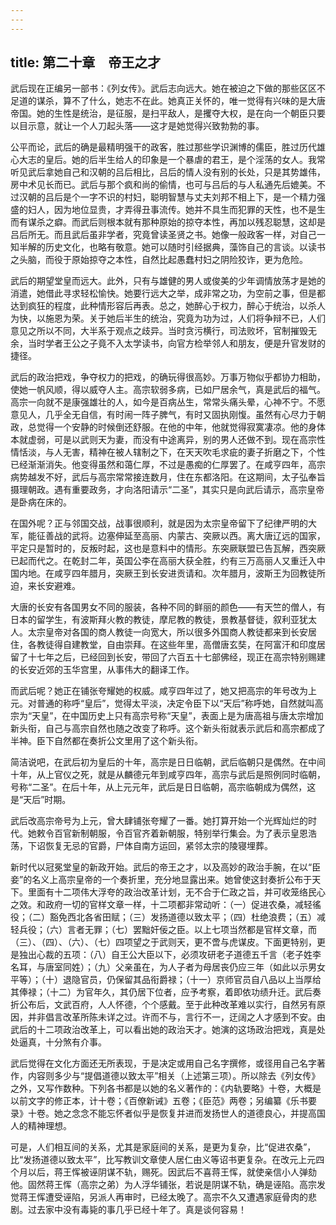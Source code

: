 ```yaml
---
---
---
```

title: 第二十章　帝王之才
---




武后现在正编另一部书：《列女传》。武后志向远大。她在被迫之下做的那些区区不足道的谋杀，算不了什么，她志不在此。她真正关怀的，唯一觉得有兴味的是大唐帝国。她的生性是统治，是征服，是扫平敌人，是攫夺大权，是在向一个朝臣只要以目示意，就让一个人刀起头落——这才是她觉得兴致勃勃的事。

公平而论，武后的确是最精明强干的政客，胜过那些学识渊博的儒臣，胜过历代雄心大志的皇后。她的后半生给人的印象是一个暴虐的君王，是个淫荡的女人。我常听见武后拿她自己和汉朝的吕后相比，吕后的情人没有别的长处，只是其势雄伟，房中术见长而已。武后与那个疯和尚的偷情，也可与吕后的与人私通先后媲美。不过汉朝的吕后是个一字不识的村妇，聪明智慧与丈夫刘邦不相上下，是一个精力强盛的妇人，因为地位显贵，才弄得丑事流传。她并不具生而犯罪的天性，也不是生而有谋杀之癖。而武后则根本就有那种原始的掠夺本性，再加以残忍聪慧，这却是吕后所无。而且武后虽非学者，究竟曾读圣贤之书。她像一般政客一样，对自己一知半解的历史文化，也略有敬意。她可以随时引经据典，藻饰自己的言谈。以读书之头脑，而役于原始掠夺之本性，自然比起愚蠢村妇之阴险狡诈，更为危险。

武后的期望堂皇而远大。此外，只有与雄健的男人或俊美的少年调情放荡才是她的消遣，她借此寻求轻松愉快。她要行远大之举，成非常之功，为空前之事，但是都达到疯狂的程度，此种情形容后再表。总之，她醉心于权力，醉心于统治，以杀人为快，以施恩为荣。关于她后半生的统治，究竟为功为过，人们将争辩不已，人们意见之所以不同，大半系于观点之歧异。当时贪污横行，司法败坏，官制摧毁无余，当时学者王公之子竟不入太学读书，向官方检举邻人和朋友，便是升官发财的捷径。

武后的政治把戏，争夺权力的把戏，的确玩得很高妙。万事万物似乎都协力相助，使她一帆风顺，得以威夺人主。高宗软弱多病，已如尸居余气，真是武后的福气。高宗一向就不是康强雄壮的人，如今是百病丛生，常常头痛头晕，心神不宁。不愿意见人，几乎全无自信，有时闹一阵子脾气，有时又固执刚愎。虽然有心尽力于朝政，总觉得一个安静的时候倒还舒服。在他的中年，他就觉得寂寞凄凉。他的身体本就虚弱，可是以武则天为妻，而没有中途离异，别的男人还做不到。现在高宗性情恬淡，与人无害，精神在被人辖制之下，在天天吹毛求疵的妻子折磨之下，个性已经渐渐消失。他变得虽然和蔼仁厚，不过是愚痴的仁厚罢了。在咸亨四年，高宗病势越发不好，武后与高宗常常接连数月，住在东都洛阳。在这期间，太子弘奉旨摄理朝政。遇有重要政务，才向洛阳请示“二圣”，其实只是向武后请示，高宗皇帝是卧病在床的。

在国外呢？正与邻国交战，战事很顺利，就是因为太宗皇帝留下了纪律严明的大军，能征善战的武将。边塞伸延至高丽、内蒙古、突厥以西。离大唐辽远的国家，平定只是暂时的，反叛时起，这也是意料中的情形。东突厥联盟已告瓦解，西突厥已起而代之。在乾封二年，英国公李在高丽大获全胜，约有三万高丽人又重迁入中国内地。在咸亨四年腊月，突厥王到长安进贡请和。次年腊月，波斯王为回教徒所迫，来长安避难。

大唐的长安有各国男女不同的服装，各种不同的鲜丽的颜色——有天竺的僧人，有日本的留学生，有波斯拜火教的教徒，摩尼教的教徒，景教基督徒，叙利亚犹太人。太宗皇帝对各国的商人教徒一向宽大，所以很多外国商人教徒都来到长安居住，各教徒得自建教堂，自由崇拜。在这些年里，高僧唐玄奘，在阿富汗和印度居留了十七年之后，已经回到长安，带回了六百五十七部佛经，现正在高宗特别赐建的长安近郊的玉华宫里，从事伟大的翻译工作。

而武后呢？她正在铺张夸耀她的权威。咸亨四年过了，她又把高宗的年号改为上元。对普通的称呼“皇后”，觉得太平淡，决定令臣下以“天后”称呼她，自然就叫高宗为“天皇”，在中国历史上只有高宗号称“天皇”，表面上是为唐高祖与唐太宗增加新头衔，自己与高宗自然也随之改变了称呼。这个新头衔就表示武后和高宗都成了半神。臣下自然都在奏折公文里用了这个新头衔。

简洁说吧，在武后初为皇后的十年，高宗是日日临朝，武后临朝只是偶然。在中间十年，从上官仪之死，就是从麟德元年到咸亨四年，高宗与武后是照例同时临朝，号称“二圣”。在后十年，从上元元年，武后是日日临朝，高宗临朝成为偶然，这是“天后”时期。

武后改高宗帝号为上元，曾大肆铺张夸耀了一番。她打算开始一个光辉灿烂的时代。她敕令百官新制朝服，令百官齐着新朝服，特别举行集会。为了表示皇恩浩荡，下诏恢复无忌的官爵，尸体自南方运回，紧邻太宗的陵寝埋葬。

新时代以冠冕堂皇的新政开始。武后的帝王之才，以及高妙的政治手腕，在以“臣妾”的名义上高宗皇帝的一个奏折里，充分地显露出来。她曾使这封奏折公布于天下。里面有十二项伟大浮夸的政治改革计划，无不合于仁政之旨，并可收笼络民心之效。和政府一切的官样文章一样，十二项都非常动听：（一）促进农桑，减轻徭役；（二）豁免西北各省田赋；（三）发扬道德以致太平；（四）杜绝浪费；（五）减轻兵役；（六）言者无罪；（七）罢黜奸佞之臣。以上七项当然都是官样文章，而（三）、（四）、（六）、（七）四项望之于武则天，更不啻与虎谋皮。下面更特别，更是独出心裁的五项：（八）自王公大臣以下，必须攻研老子道德五千言（老子姓李名耳，与唐室同姓）；（九）父亲虽在，为人子者为母居丧仍应三年（如此以示男女平等）；（十）退隐官员，仍保留其品衔爵禄；（十一）京师官员自八品以上当厚给其俸禄；（十二）为官年久，其仍居下位者，应予考察，着即依功绩升迁。武后奏折公布后，文武百府，人人怀德，个个感戴。至于此种改革难以实行，自然另有原因，并非倡言改革所陈未详之过。许而不与，言行不一，迂阔之人才感到不安。由武后的十二项政治改革上，可以看出她的政治天才。她演的这场政治把戏，真是处处逼真，十分煞有介事。

武后觉得在文化方面还无所表现，于是决定或用自己名字撰修，或径用自己名字著作，内容则多少与“提倡道德以致太平”相关（上述第三项）。所以除去《列女传》之外，又写作数种。下列各书都是以她的名义著作的：《内轨要略》十卷，大概是以前文字的修正本，计十卷；《百僚新诫》五卷；《臣范》两卷；另编纂《乐书要录》十卷。她之念念不能忘怀者似乎是恢复并进而发扬世人的道德良心，并提高国人的精神理想。

可是，人们相互间的关系，尤其是家庭间的关系，是更为复杂，比“促进农桑”，比“发扬道德以致太平”，比写教训文章使人居仁由义等诏书更复杂。在改元上元四个月以后，蒋王恽被诬阴谋不轨，赐死。因武后不喜蒋王恽，就使亲信小人弹劾他。固然蒋王恽（高宗之弟）为人浮华铺张，若说是阴谋不轨，确是诬陷。高宗发觉蒋王恽遭受诬陷，另派人再审时，已经太晚了。高宗不久又遭遇家庭骨肉的悲剧。过去家中没有毒毙的事几乎已经十年了。真是谈何容易！